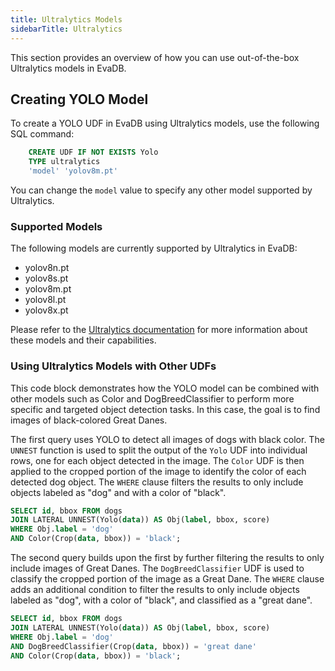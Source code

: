 ```yaml
---
title: Ultralytics Models
sidebarTitle: Ultralytics
---
```


This section provides an overview of how you can use out-of-the-box Ultralytics models in EvaDB.


## Creating YOLO Model

To create a YOLO UDF in EvaDB using Ultralytics models, use the following SQL command:

```sql
    CREATE UDF IF NOT EXISTS Yolo
    TYPE ultralytics
    'model' 'yolov8m.pt'
```

You can change the `model` value to specify any other model supported by Ultralytics.

### Supported Models
The following models are currently supported by Ultralytics in EvaDB:

- yolov8n.pt
- yolov8s.pt
- yolov8m.pt
- yolov8l.pt
- yolov8x.pt

Please refer to the [Ultralytics documentation](https://docs.ultralytics.com/tasks/detect/#models) for more information about these models and their capabilities.

### Using Ultralytics Models with Other UDFs
This code block demonstrates how the YOLO model can be combined with other models such as Color and DogBreedClassifier to perform more specific and targeted object detection tasks. In this case, the goal is to find images of black-colored Great Danes.

The first query uses YOLO to detect all images of dogs with black color. The ``UNNEST`` function is used to split the output of the ``Yolo`` UDF into individual rows, one for each object detected in the image. The ``Color`` UDF is then applied to the cropped portion of the image to identify the color of each detected dog object. The ``WHERE`` clause filters the results to only include objects labeled as "dog" and with a color of "black".

```sql
SELECT id, bbox FROM dogs 
JOIN LATERAL UNNEST(Yolo(data)) AS Obj(label, bbox, score) 
WHERE Obj.label = 'dog' 
AND Color(Crop(data, bbox)) = 'black'; 
```

The second query builds upon the first by further filtering the results to only include images of Great Danes. The ``DogBreedClassifier`` UDF is used to classify the cropped portion of the image as a Great Dane. The ``WHERE`` clause adds an additional condition to filter the results to only include objects labeled as "dog", with a color of "black", and classified as a "great dane".

```sql
SELECT id, bbox FROM dogs 
JOIN LATERAL UNNEST(Yolo(data)) AS Obj(label, bbox, score) 
WHERE Obj.label = 'dog' 
AND DogBreedClassifier(Crop(data, bbox)) = 'great dane' 
AND Color(Crop(data, bbox)) = 'black';
```